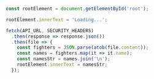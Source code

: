 ```js
const rootElement = document.getElementById('root');

rootElement.innerText = 'Loading...';

fetch(API_URL, SECURITY_HEADERS)
  .then(response => response.json())
  .then(file => {
    const fighters = JSON.parse(atob(file.content));
    const names = fighters.map(it => it.name);
    const namesStr = names.join('\n');
    rootElement.innerText = namesStr;
  });
```
